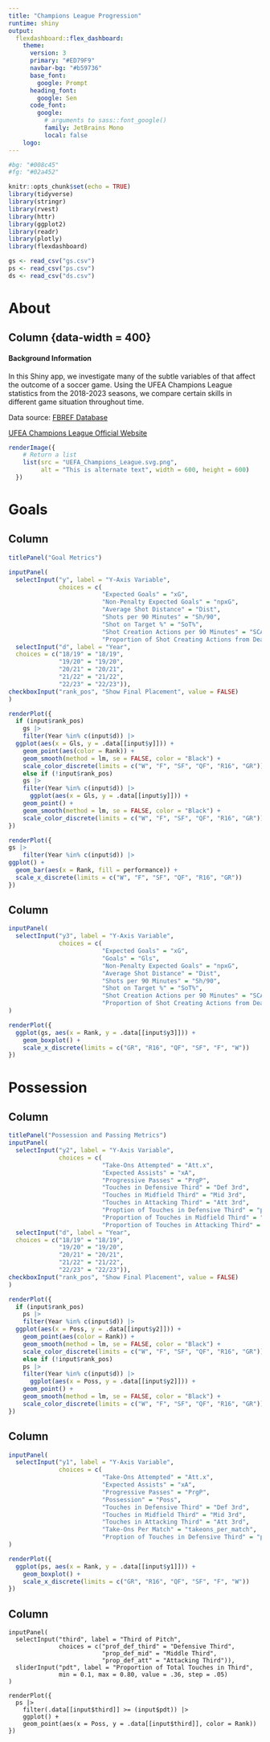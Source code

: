 ```yaml
---
title: "Champions League Progression"
runtime: shiny
output: 
  flexdashboard::flex_dashboard:
    theme: 
      version: 3
      primary: "#ED79F9"
      navbar-bg: "#b59736"
      base_font: 
        google: Prompt
      heading_font:
        google: Sen
      code_font:
        google: 
          # arguments to sass::font_google() 
          family: JetBrains Mono
          local: false
    logo: 
---
```


```r
#bg: "#008c45"
#fg: "#02a452"
```


```r
knitr::opts_chunk$set(echo = TRUE)
library(tidyverse)
library(stringr)
library(rvest)
library(httr)
library(ggplot2)
library(readr)
library(plotly)
library(flexdashboard)
```

```r
gs <- read_csv("gs.csv")
ps <- read_csv("ps.csv")
ds <- read_csv("ds.csv")
```

About
==========================

Column {data-width = 400}
-------------------------

#### Background Information

In this Shiny app, we investigate many of the subtle variables of that affect the outcome of a soccer game. Using the UFEA Champions League statistics from the 2018-2023 seasons, we compare certain skills in different game situation throughout time.

Data source:  [FBREF Database](https://fbref.com/en/comps/8/history/Champions-League-Seasons)

[UFEA Champions League Official Website](https://www.uefa.com/uefachampionsleague/)

```r

renderImage({
    # Return a list
    list(src = "UEFA_Champions_League.svg.png",
         alt = "This is alternate text", width = 600, height = 600)
  })
```

Goals
=========================

Column
---------------------------

```r
titlePanel("Goal Metrics") 

inputPanel(
  selectInput("y", label = "Y-Axis Variable",
              choices = c(
                          "Expected Goals" = "xG",
                          "Non-Penalty Expected Goals" = "npxG",
                          "Average Shot Distance" = "Dist",
                          "Shots per 90 Minutes" = "Sh/90",
                          "Shot on Target %" = "SoT%", 
                          "Shot Creation Actions per 90 Minutes" = "SCA90",
                          "Proportion of Shot Creating Actions from Dead Balls" = "prop_SCA_dead")),
  selectInput("d", label = "Year",
  choices = c("18/19" = "18/19", 
              "19/20" = "19/20",
              "20/21" = "20/21",
              "21/22" = "21/22",
              "22/23" = "22/23")),
checkboxInput("rank_pos", "Show Final Placement", value = FALSE)
)

renderPlot({
  if (input$rank_pos) 
    gs |>
    filter(Year %in% c(input$d)) |>
  ggplot(aes(x = Gls, y = .data[[input$y]])) +
    geom_point(aes(color = Rank)) +
    geom_smooth(method = lm, se = FALSE, color = "Black") +
    scale_color_discrete(limits = c("W", "F", "SF", "QF", "R16", "GR"))
    else if (!input$rank_pos)
    gs |>
    filter(Year %in% c(input$d)) |>
      ggplot(aes(x = Gls, y = .data[[input$y]])) +
    geom_point() +
    geom_smooth(method = lm, se = FALSE, color = "Black") +
    scale_color_discrete(limits = c("W", "F", "SF", "QF", "R16", "GR"))
})
```

```r
renderPlot({
gs |>
    filter(Year %in% c(input$d)) |>
ggplot() +
  geom_bar(aes(x = Rank, fill = performance)) +
  scale_x_discrete(limits = c("W", "F", "SF", "QF", "R16", "GR"))
})
```

Column
---------------------------

```r
inputPanel(
  selectInput("y3", label = "Y-Axis Variable",
              choices = c(
                          "Expected Goals" = "xG",
                          "Goals" = "Gls",
                          "Non-Penalty Expected Goals" = "npxG",
                          "Average Shot Distance" = "Dist",
                          "Shots per 90 Minutes" = "Sh/90",
                          "Shot on Target %" = "SoT%", 
                          "Shot Creation Actions per 90 Minutes" = "SCA90",
                          "Proportion of Shot Creating Actions from Dead Balls" = "prop_SCA_dead"))
)

renderPlot({
  ggplot(gs, aes(x = Rank, y = .data[[input$y3]])) +
    geom_boxplot() +
    scale_x_discrete(limits = c("GR", "R16", "QF", "SF", "F", "W"))
})
```


Possession
=========================

Column
---------------------------

```r
titlePanel("Possession and Passing Metrics") 
inputPanel(
  selectInput("y2", label = "Y-Axis Variable",
              choices = c(
                          "Take-Ons Attempted" = "Att.x",
                          "Expected Assists" = "xA",
                          "Progressive Passes" = "PrgP",
                          "Touches in Defensive Third" = "Def 3rd", 
                          "Touches in Midfield Third" = "Mid 3rd",
                          "Touches in Attacking Third" = "Att 3rd",
                          "Proption of Touches in Defensive Third" = "prop_def_third",
                          "Proportion of Touches in Midfield Third" = "prop_def_mid",
                          "Proportion of Touches in Attacking Third" = "prop_def_att")),
  selectInput("d", label = "Year",
  choices = c("18/19" = "18/19", 
              "19/20" = "19/20",
              "20/21" = "20/21",
              "21/22" = "21/22",
              "22/23" = "22/23")),
checkboxInput("rank_pos", "Show Final Placement", value = FALSE)
)

renderPlot({
  if (input$rank_pos) 
    ps |>
    filter(Year %in% c(input$d)) |>
  ggplot(aes(x = Poss, y = .data[[input$y2]])) +
    geom_point(aes(color = Rank)) +
    geom_smooth(method = lm, se = FALSE, color = "Black") +
    scale_color_discrete(limits = c("W", "F", "SF", "QF", "R16", "GR"))
    else if (!input$rank_pos)
    ps |>
    filter(Year %in% c(input$d)) |>
      ggplot(aes(x = Poss, y = .data[[input$y2]])) +
    geom_point() +
    geom_smooth(method = lm, se = FALSE, color = "Black") +
    scale_color_discrete(limits = c("W", "F", "SF", "QF", "R16", "GR"))
})
```

Column
---------------------------

```r
inputPanel(
  selectInput("y1", label = "Y-Axis Variable",
              choices = c(
                          "Take-Ons Attempted" = "Att.x",
                          "Expected Assists" = "xA",
                          "Progressive Passes" = "PrgP",
                          "Possession" = "Poss",
                          "Touches in Defensive Third" = "Def 3rd", 
                          "Touches in Midfield Third" = "Mid 3rd",
                          "Touches in Attacking Third" = "Att 3rd",
                          "Take-Ons Per Match" = "takeons_per_match",
                          "Proption of Touches in Defensive Third" = "prop_def_third"))
)

renderPlot({
  ggplot(ps, aes(x = Rank, y = .data[[input$y1]])) +
    geom_boxplot() +
    scale_x_discrete(limits = c("GR", "R16", "QF", "SF", "F", "W"))
})
```

Column
--------------------------

```r.
inputPanel(
  selectInput("third", label = "Third of Pitch",
              choices = c("prof_def_third" = "Defensive Third",
                          "prop_def_mid" = "Middle Third",
                          "prop_def_att" = "Attacking Third")),
  sliderInput("pdt", label = "Proportion of Total Touches in Third",
              min = 0.1, max = 0.80, value = .36, step = .05)
)

renderPlot({
  ps |>
    filter(.data[[input$third]] >= (input$pdt)) |>
    ggplot() +
    geom_point(aes(x = Poss, y = .data[[input$third]], color = Rank))
})
```

